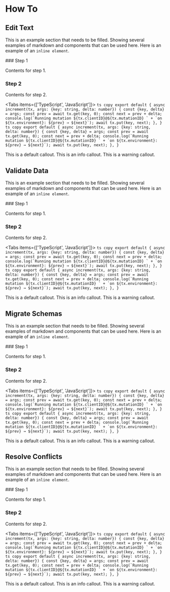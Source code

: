 
# How To

## Edit Text

This is an example section that needs to be filled. Showing several examples of markdown and components that can be used here. Here is an example of an `inline element`.

<Steps>
### Step 1
 
Contents for step 1.
 
### Step 2
 
Contents for step 2.
</Steps>

<Tabs items={['TypeScript', 'JavaScript']}>
  <Tab>
    ```ts copy
    export default {
        async increment(tx, args: {key: string, delta: number}) {
            const {key, delta} = args;
            const prev = await tx.get(key, 0);
            const next = prev + delta;
            console.log(`Running mutation ${tx.clientID}@${tx.mutationID} ` +
                        `on ${tx.environment}: ${prev} → ${next}`);
            await tx.put(key, next);
        },
    }
    ```
  </Tab>
  <Tab>
    ```ts copy
    export default {
        async increment(tx, args: {key: string, delta: number}) {
            const {key, delta} = args;
            const prev = await tx.get(key, 0);
            const next = prev + delta;
            console.log(`Running mutation ${tx.clientID}@${tx.mutationID} ` +
                        `on ${tx.environment}: ${prev} → ${next}`);
            await tx.put(key, next);
        },
    }
    ```
  </Tab>
</Tabs>

<Callout type="default">
  This is a default callout.
</Callout>

<Callout type="info" emoji="ℹ️">
  This is an info callout.
</Callout>

<Callout type="warning" emoji="⚠️">
  This is a warning callout.
</Callout>



## Validate Data

This is an example section that needs to be filled. Showing several examples of markdown and components that can be used here. Here is an example of an `inline element`.

<Steps>
### Step 1
 
Contents for step 1.
 
### Step 2
 
Contents for step 2.
</Steps>

<Tabs items={['TypeScript', 'JavaScript']}>
  <Tab>
    ```ts copy
    export default {
        async increment(tx, args: {key: string, delta: number}) {
            const {key, delta} = args;
            const prev = await tx.get(key, 0);
            const next = prev + delta;
            console.log(`Running mutation ${tx.clientID}@${tx.mutationID} ` +
                        `on ${tx.environment}: ${prev} → ${next}`);
            await tx.put(key, next);
        },
    }
    ```
  </Tab>
  <Tab>
    ```ts copy
    export default {
        async increment(tx, args: {key: string, delta: number}) {
            const {key, delta} = args;
            const prev = await tx.get(key, 0);
            const next = prev + delta;
            console.log(`Running mutation ${tx.clientID}@${tx.mutationID} ` +
                        `on ${tx.environment}: ${prev} → ${next}`);
            await tx.put(key, next);
        },
    }
    ```
  </Tab>
</Tabs>

<Callout type="default">
  This is a default callout.
</Callout>

<Callout type="info" emoji="ℹ️">
  This is an info callout.
</Callout>

<Callout type="warning" emoji="⚠️">
  This is a warning callout.
</Callout>

## Migrate Schemas

This is an example section that needs to be filled. Showing several examples of markdown and components that can be used here. Here is an example of an `inline element`.

<Steps>
### Step 1
 
Contents for step 1.
 
### Step 2
 
Contents for step 2.
</Steps>

<Tabs items={['TypeScript', 'JavaScript']}>
  <Tab>
    ```ts copy
    export default {
        async increment(tx, args: {key: string, delta: number}) {
            const {key, delta} = args;
            const prev = await tx.get(key, 0);
            const next = prev + delta;
            console.log(`Running mutation ${tx.clientID}@${tx.mutationID} ` +
                        `on ${tx.environment}: ${prev} → ${next}`);
            await tx.put(key, next);
        },
    }
    ```
  </Tab>
  <Tab>
    ```ts copy
    export default {
        async increment(tx, args: {key: string, delta: number}) {
            const {key, delta} = args;
            const prev = await tx.get(key, 0);
            const next = prev + delta;
            console.log(`Running mutation ${tx.clientID}@${tx.mutationID} ` +
                        `on ${tx.environment}: ${prev} → ${next}`);
            await tx.put(key, next);
        },
    }
    ```
  </Tab>
</Tabs>

<Callout type="default">
  This is a default callout.
</Callout>

<Callout type="info" emoji="ℹ️">
  This is an info callout.
</Callout>

<Callout type="warning" emoji="⚠️">
  This is a warning callout.
</Callout>

## Resolve Conflicts

This is an example section that needs to be filled. Showing several examples of markdown and components that can be used here. Here is an example of an `inline element`.

<Steps>
### Step 1
 
Contents for step 1.
 
### Step 2
 
Contents for step 2.
</Steps>

<Tabs items={['TypeScript', 'JavaScript']}>
  <Tab>
    ```ts copy
    export default {
        async increment(tx, args: {key: string, delta: number}) {
            const {key, delta} = args;
            const prev = await tx.get(key, 0);
            const next = prev + delta;
            console.log(`Running mutation ${tx.clientID}@${tx.mutationID} ` +
                        `on ${tx.environment}: ${prev} → ${next}`);
            await tx.put(key, next);
        },
    }
    ```
  </Tab>
  <Tab>
    ```ts copy
    export default {
        async increment(tx, args: {key: string, delta: number}) {
            const {key, delta} = args;
            const prev = await tx.get(key, 0);
            const next = prev + delta;
            console.log(`Running mutation ${tx.clientID}@${tx.mutationID} ` +
                        `on ${tx.environment}: ${prev} → ${next}`);
            await tx.put(key, next);
        },
    }
    ```
  </Tab>
</Tabs>

<Callout type="default">
  This is a default callout.
</Callout>

<Callout type="info" emoji="ℹ️">
  This is an info callout.
</Callout>

<Callout type="warning" emoji="⚠️">
  This is a warning callout.
</Callout>